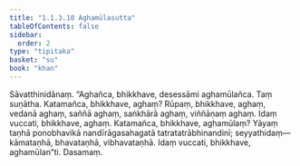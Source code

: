 ```yaml
---
title: "1.1.3.10 Aghamūlasutta"
tableOfContents: false
sidebar:
  order: 2
type: "tipitaka"
basket: "su"
book: "khan"
---
```



<DynamicBreadcrumb />

<Division number="31" book="khan" bookNo="13" page="27">

<Paragraph number="147" book="khan">
Sāvatthinidānaṃ. “Aghañca, bhikkhave, desessāmi aghamūlañca. Taṃ suṇātha. Katamañca, bhikkhave, aghaṃ? Rūpaṃ, bhikkhave, aghaṃ, vedanā aghaṃ, saññā aghaṃ, saṅkhārā aghaṃ, viññāṇaṃ aghaṃ. Idaṃ vuccati, bhikkhave, aghaṃ. Katamañca, bhikkhave, aghamūlaṃ? Yāyaṃ taṇhā ponobhavikā nandīrāgasahagatā tatratatrābhinandinī; seyyathidaṃ—  kāmataṇhā, bhavataṇhā, vibhavataṇhā. Idaṃ vuccati, bhikkhave, aghamūlan”ti.

</Paragraph>
</Division>

<Paragraph number="148" type="center" book="khan">
Dasamaṃ.
</Paragraph>